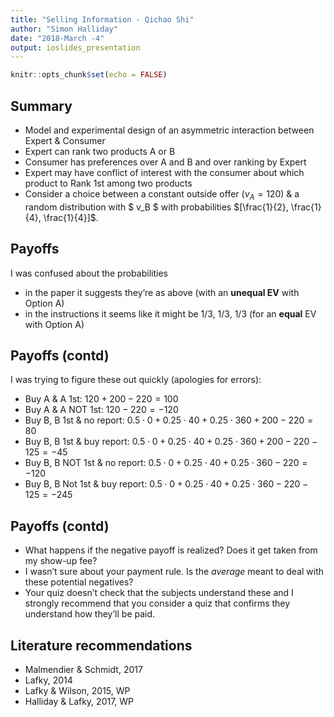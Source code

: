 ```yaml
---
title: "Selling Information - Qichao Shi"
author: "Simon Halliday"
date: "2018-March -4"
output: ioslides_presentation
---
```


```r
knitr::opts_chunk$set(echo = FALSE)
```

## Summary 

- Model and experimental design of an asymmetric interaction between Expert & Consumer 
- Expert can rank two products A or B 
- Consumer has preferences over A and B and over ranking by Expert
- Expert may have conflict of interest with the consumer about which product to Rank 1st among two products
- Consider a choice between a constant outside offer ($v_A = 120$) & a random distribution with $ v_B \in [0, 40, 360]$ with probabilities $[\frac{1}{2}, \frac{1}{4}, \frac{1}{4}]$. 

## Payoffs
I was confused about the probabilities

- in the paper it suggests they're as above (with an **unequal EV** with Option A)
- in the instructions it seems like it might be 1/3, 1/3, 1/3 (for an **equal** EV with Option A)

## Payoffs (contd)
I was trying to figure these out quickly (apologies for errors):

- Buy A & A 1st: $120 + 200 - 220 = 100$
- Buy A & A NOT 1st: $120 - 220 = -120$
- Buy B, B 1st & no report: $0.5\cdot0 + 0.25\cdot 40 + 0.25\cdot360 + 200 - 220 = 80$
- Buy B, B 1st & buy report: $0.5\cdot0 + 0.25\cdot 40 + 0.25\cdot360 + 200 - 220 - 125 = -45$
- Buy B, B NOT 1st & no report: $0.5\cdot0 + 0.25\cdot 40 + 0.25\cdot360 - 220 = -120$
- Buy B, B Not 1st & buy report: $0.5\cdot0 + 0.25\cdot 40 + 0.25\cdot360 - 220 - 125 = -245$


## Payoffs (contd)
- What happens if the negative payoff is realized? Does it get taken from my show-up fee? 
- I wasn't sure about your payment rule. Is the *average* meant to deal with these potential negatives? 
- Your quiz doesn't check that the subjects understand these and I strongly recommend that you consider a quiz that confirms they understand how they'll be paid. 

## Literature recommendations 

- Malmendier & Schmidt, 2017
- Lafky, 2014   
- Lafky & Wilson, 2015, WP
- Halliday & Lafky, 2017, WP 
